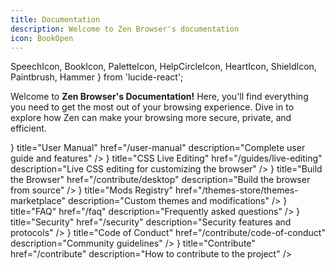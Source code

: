 ```yaml
---
title: Documentation
description: Welcome to Zen Browser's documentation
icon: BookOpen
---
```


  SpeechIcon,
  BookIcon,
  PaletteIcon,
  HelpCircleIcon,
  HeartIcon,
  ShieldIcon,
  Paintbrush,
  Hammer
} from 'lucide-react';

Welcome to **Zen Browser's Documentation!** Here, you'll find everything you need to get the most out of your browsing experience. Dive in to explore how Zen can make your browsing more secure, private, and efficient.

<Cards cols={2}>
  <Card 
    icon={<BookIcon />} 
    title="User Manual" 
    href="/user-manual" 
    description="Complete user guide and features" 
  />
  <Card 
    icon={<Paintbrush />} 
    title="CSS Live Editing" 
    href="/guides/live-editing" 
    description="Live CSS editing for customizing the browser" 
  />
  <Card
    icon={<Hammer />}
    title="Build the Browser"
    href="/contribute/desktop"
    description="Build the browser from source"
  />
  <Card 
    icon={<PaletteIcon />} 
    title="Mods Registry" 
    href="/themes-store/themes-marketplace" 
    description="Custom themes and modifications" 
  />
  <Card 
    icon={<HelpCircleIcon />} 
    title="FAQ" 
    href="/faq" 
    description="Frequently asked questions" 
  />
  <Card 
    icon={<ShieldIcon />} 
    title="Security" 
    href="/security" 
    description="Security features and protocols" 
  />
  <Card 
    icon={<SpeechIcon />} 
    title="Code of Conduct" 
    href="/contribute/code-of-conduct" 
    description="Community guidelines" 
  />
  <Card 
    icon={<HeartIcon />} 
    title="Contribute" 
    href="/contribute" 
    description="How to contribute to the project" 
  />
</Cards>
